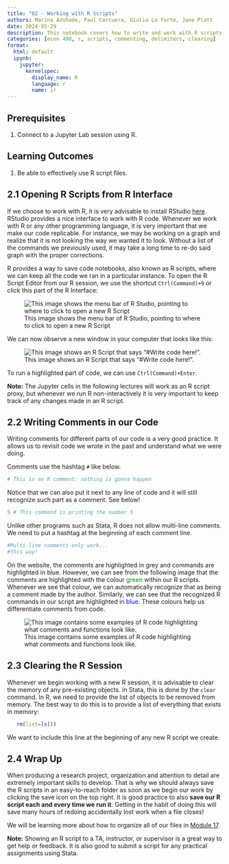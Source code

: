 ```yaml
---
title: "02 - Working with R Scripts"
authors: Marina Adshade, Paul Corcuera, Giulia Lo Forte, Jane Platt
date: 2024-05-29
description: This notebook covers how to write and work with R scripts. We go over how to create a script, commenting, and preparing our R session. 
categories: [econ 490, r, scripts, commenting, delimiters, clearing]
format: 
  html: default
  ipynb:
    jupyter:
      kernelspec:
        display_name: R
        language: r
        name: ir
---
```




## Prerequisites 

1. Connect to a Jupyter Lab session using R.

## Learning Outcomes

1. Be able to effectively use R script files.

## 2.1 Opening R Scripts from R Interface

If we choose to work with R, it is very advisable to install RStudio [here](https://www.rstudio.com/). RStudio provides a nice interface to work with R code. Whenever we work with R or any other programming language, it is very important that we make our code replicable. For instance, we may be working on a graph and realize that it is not looking the way we wanted it to look. Without a list of the commands we previously used, it may take a long time to re-do said graph with the proper corrections. 

R provides a way to save code notebooks, also known as R scripts, where we can keep all the code we ran in a particular instance. To open the R Script Editor from our R session, we use the shortcut `Ctrl(Command)+9` or click this part of the R Interface:

![This image shows the menu bar of R Studio, pointing to where to click to open a new R Script](img/Rstudio.png)

We can now observe a new window in your computer that looks like this:

![This image shows an R Script that says "#Write code here!". ](img/rscript.png)

To run a highlighted part of code, we can use `Ctrl(Command)+Enter`. 

<div class="alert alert-info">

**Note:** The Jupyter cells in the following lectures will work as an R script proxy, but whenever we run R non-interactively it is very important to keep track of any changes made in an R script.</div>

## 2.2 Writing Comments in our Code

Writing comments for different parts of our code is a very good practice. It allows us to revisit code we wrote in the past and understand what we were doing. 

Comments use the hashtag `#` like below.

```r
# This is an R comment: nothing is gonna happen
```

Notice that we can also put it next to any line of code and it will still recognize such part as a comment. See below!

```r
5 # This command is printing the number 5
```

Unlike other programs such as Stata, R does not allow multi-line comments. We need to put a hashtag at the beginning of each comment line.

```r
#Multi-line comments only work...
#this way!
```

On the website, the comments are highlighted in grey and commands are highlighted in blue. However, we can see from the following image that the comments are highlighted with the colour <font color='green'>green</font> within our R scripts. Whenever we see that colour, we can automatically recognize that as being a comment made by the author. Similarly, we can see that the recognized R commands in our script are highlighted in <font color='blue'>blue</font>. These colours help us differentiate comments from code.

![This image contains some examples of R code highlighting what comments and functions look like.](img/rcode.png)

## 2.3 Clearing the R Session

Whenever we begin working with a new R session, it is advisable to clear the memory of any pre-existing objects. In Stata, this is done by the `clear` command. In R, we need to provide the list of objects to be removed from memory. The best way to do this is to provide a list of everything that exists in memory:

```r
   rm(list=ls())
```

We want to include this line at the beginning of any new R script we create.

## 2.4 Wrap Up

When producing a research project, organization and attention to detail are extremely important skills to develop. That is why we should always save the R scripts in an easy-to-reach folder as soon as we begin our work by clicking the save icon on the top right. It is good practice to also **save our R script each and every time we run it**. Getting in the habit of doing this will save many hours of redoing accidentally lost work when a file closes!

We will be learning more about how to organize all of our files in [Module 17](https://comet.arts.ubc.ca/docs/Research/econ490-r/17_Wf_Guide.html).

<div class="alert alert-info">

**Note:** Showing an R script to a TA, instructor, or supervisor is a great way to get help or feedback. It is also good to submit a script for any practical assignments using Stata.</div>

